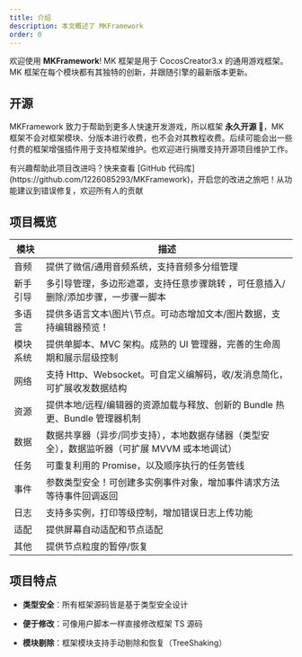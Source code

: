 ```yaml
---
title: 介绍
description: 本文概述了 MKFramework
order: 0
---
```


欢迎使用 **MKFramework**! MK 框架是用于 CocosCreator3.x 的通用游戏框架。MK 框架在每个模块都有其独特的创新，并跟随引擎的最新版本更新。

## 开源

MKFramework 致力于帮助到更多人快速开发游戏，所以框架 **永久开源 🎉**，MK 框架不会对框架模块、分版本进行收费，也不会对其教程收费。后续可能会出一些付费的框架增强插件用于支持框架维护。也欢迎进行捐赠支持开源项目维护工作。

<Note title="贡献">
	有兴趣帮助此项目改进吗？快来查看 [GitHub
	代码库](https://github.com/1226085293/MKFramework)，开启您的改进之旅吧！从功能建议到错误修复，欢迎所有人的贡献
</Note>

## 项目概览

| **模块** | **描述**                                                                                      |
| -------- | --------------------------------------------------------------------------------------------- |
| 音频     | 提供了微信/通用音频系统，支持音频多分组管理                                                   |
| 新手引导 | 多引导管理，多边形遮罩，支持任意步骤跳转 ，可任意插入/删除/添加步骤，一步骤一脚本             |
| 多语言   | 提供多语言文本\图片\节点。可动态增加文本/图片数据，支持编辑器预览！                           |
| 模块系统 | 提供单脚本、MVC 架构。成熟的 UI 管理器，完善的生命周期和展示层级控制                          |
| 网络     | 支持 Http、Websocket。可自定义编解码，收/发消息简化，可扩展收发数据结构                       |
| 资源     | 提供本地/远程/编辑器的资源加载与释放、创新的 Bundle 热更、Bundle 管理器机制                   |
| 数据     | 数据共享器（异步/同步支持），本地数据存储器（类型安全），数据监听器（可扩展 MVVM 或本地调试） |
| 任务     | 可重复利用的 Promise，以及顺序执行的任务管线                                                  |
| 事件     | 参数类型安全！可创建多实例事件对象，增加事件请求方法等待事件回调返回                          |
| 日志     | 支持多实例，打印等级控制，增加错误日志上传功能                                                |
| 适配     | 提供屏幕自动适配和节点适配                                                                    |
| 其他     | 提供节点粒度的暂停/恢复                                                                       |

## 项目特点

- **类型安全**：所有框架源码皆是基于类型安全设计

- **便于修改**：可像用户脚本一样直接修改框架 TS 源码

- **模块剔除**：框架模块支持手动剔除和恢复（TreeShaking）

